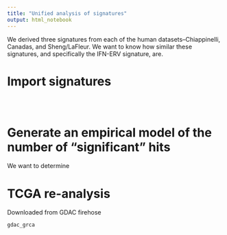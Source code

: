```yaml
---
title: "Unified analysis of signatures"
output: html_notebook
---
```


We derived three signatures from each of the human datasets--Chiappinelli, Canadas, and Sheng/LaFleur. We want to know how similar these signatures, and specifically the IFN-ERV signature, are. 

# Import signatures

```r
```

```r
```

```r
```


# Generate an empirical model of the number of "significant" hits

We want to determine 

# TCGA re-analysis

Downloaded from GDAC firehose
```r

gdac_grca

```


```r
```
